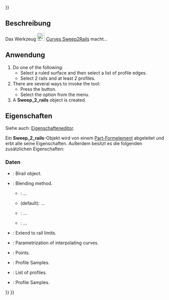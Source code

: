 <languages/>
{{UnfinishedDocu{{#translation:}}}}

<div lang="en" dir="ltr" class="mw-content-ltr">
{{Docnav
|[[Curves_SketchOnSurface|SketchOnSurface]]
|[[Curves_ProfileSupport|ProfileSupport]]
|[[Curves_Workbench|Curves]]
|IconL=Curves_SketchOnSurface.svg
|IconR=Curves_ProfileSupport.svg
|IconC=Curves_workbench_icon.svg
}}
</div>

<div lang="en" dir="ltr" class="mw-content-ltr">
{{GuiCommand
|Name=Curves Sweep2Rails
|MenuLocation=Surfaces → Sweep2Rails
|Workbenches=[[Curves_Workbench|Curves]]
}}
</div>

<span id="Description"></span>
==Beschreibung==

<div class="mw-translate-fuzzy">
Das Werkzeug [[Image:Curves_Sweep2Rails.svg|24px]] [[Curves_Sweep2Rails/de|Curves Sweep2Rails]] macht...
</div>

<span id="Usage"></span>
==Anwendung==

<div lang="en" dir="ltr" class="mw-content-ltr">
# Do one of the following:
#* Select a ruled surface and then select a list of profile edges.
#* Select 2 rails and at least 2 profiles.
# There are several ways to invoke the tool:
#* Press the {{Button|[[Image:Curves_Sweep2Rails.svg|16px]] [[Curves_Sweep2Rails|Sweep2Rails]]}} button.
#* Select the {{MenuCommand|Surfaces → [[Image:Curves_Sweep2Rails.svg|16px]] Sweep2Rails}} option from the menu.
# A '''Sweep_2_rails''' object is created.
</div>

<span id="Properties"></span>
==Eigenschaften==

Siehe auch: [[Property_editor/de|Eigenschafteneditor]].

Ein '''Sweep_2_rails'''-Objekt wird von einem [[Part_Feature/de|Part-Formelement]] abgeleitet und erbt alle seine Eigenschaften. Außerdem besitzt es die folgenden zusätzlichen Eigenschaften:

<span id="Data"></span>
===Daten===

{{TitleProperty|Basis}}

<div lang="en" dir="ltr" class="mw-content-ltr">
* {{PropertyData|Birail|Link}}: Birail object.
* {{PropertyData|Blending|Enumeration}}: Blending method.
** {{Value|Average}}: ...
** {{Value|Blend}} (default): ...
** {{Value| Rail1}}: ...
** {{Value| Rail2}}: ...
* {{PropertyData|Extend|Bool}}: Extend to rail limits.
* {{PropertyData|Parametrization|Float}}: Parametrization of interpolating curves.
* {{PropertyData|Points|VectorList}}: Points.
* {{PropertyData|ProfileSamples|Integer}}: Profile Samples.
* {{PropertyData|Profiles|LinkList}}: List of profiles.
* {{PropertyData|RailSamples|Integer}}: Profile Samples.
</div>


<div lang="en" dir="ltr" class="mw-content-ltr">
{{Docnav
|[[Curves_SketchOnSurface|SketchOnSurface]]
|[[Curves_ProfileSupport|ProfileSupport]]
|[[Curves_Workbench|Curves]]
|IconL=Curves_SketchOnSurface.svg
|IconR=Curves_ProfileSupport.svg
|IconC=Curves_workbench_icon.svg
}}
</div>

{{Curves Tools navi{{#translation:}}}}
{{Userdocnavi{{#translation:}}}}